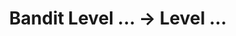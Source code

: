 ---
title: Bandit Level ... → Level ...
description: Tutorial dan penyelesaian untuk OverTheWire Bandit Level .. → Level ..
keywords: ["overthewire", "bandit", "ctf", "tutorial", "linux", "readme"]
---